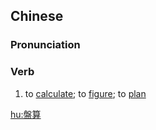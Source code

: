 {{also|盘算}}
==Chinese==
{{zh-forms|s=盘算}}

===Pronunciation===
{{zh-pron
|m=pánsuan,pánsuàn,1nb=standard in Mainland China and Taiwan,2nb=common variant
|c=pun4 syun3
|h=pfs=phàn-son
|mn=qz:phoân-soàn/tw,xm,zz:poân-soàn
|cat=v
}}

===Verb===
{{zh-verb}}

# to [[calculate]]; to [[figure]]; to [[plan]]

[[hu:盤算]]